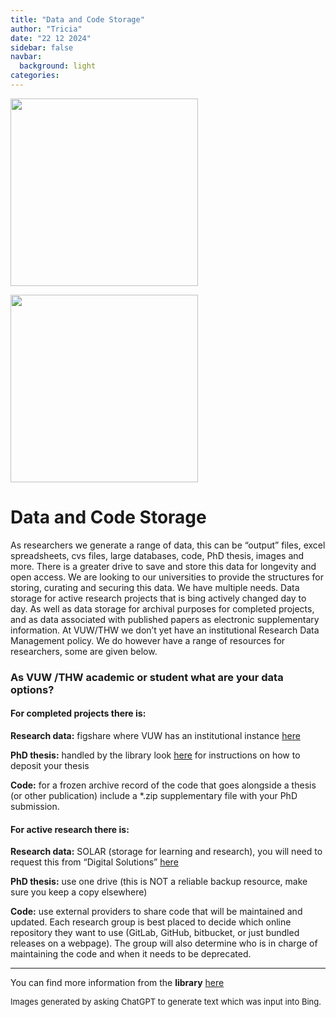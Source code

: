 ```yaml
---
title: "Data and Code Storage"
author: "Tricia"
date: "22 12 2024"
sidebar: false
navbar:
  background: light
categories:
---
```


:::{layout="[50,50]"}
![](research_data1.jpg){width=300 fig-align="center"} 

![](research_data2.jpg){width=300 fig-align="center"}
:::

<h1>Data and Code Storage</h1>

As researchers we generate a range of data, this can be “output” files, excel spreadsheets, cvs files, large databases, code, PhD thesis, images and more.  There is a greater drive to save and store this data for longevity and open access.  We are looking to our universities to provide the structures for storing, curating and securing this data.  We have multiple needs. Data storage for active research projects that is bing actively changed day to day. As well as data storage for archival purposes for completed projects, and as data associated with published papers as electronic supplementary information. At VUW/THW we don't yet have an institutional Research Data Management policy. We do however have a range of resources for researchers, some are given below.

<h3>As VUW /THW academic or student what are your data options?</h3>

<h4>For completed projects there is:</h4>
**Research data:** figshare where VUW has an institutional instance [here](https://openaccess.wgtn.ac.nz)

**PhD thesis:** handled by the library look [here](https://www.wgtn.ac.nz/library/research/thesis-guide/deposit-your-thesis) for instructions on how to deposit your thesis

**Code:** for a frozen archive record of the code that goes alongside a thesis (or other publication) include a *.zip supplementary file with your PhD submission.


<h4>For active research there is: </h4>
**Research data:** SOLAR (storage for learning and research), you will need to request this from “Digital Solutions" [here](https://intranet.wgtn.ac.nz/staff/services-resources/digital-solutions/research-services/solar)

**PhD thesis:** use one drive (this is NOT a reliable backup resource, make sure you keep a copy elsewhere)

**Code:** use external providers to share code that will be maintained and updated.  Each research group is best placed to decide which online repository they want to use (GitLab, GitHub, bitbucket, or just bundled releases on a webpage).  The group will also determine who is in charge of maintaining the code and when it needs to be deprecated.

<hr>
You can find more information from the **library** [here](https://libguides.victoria.ac.nz/research-data-management/store)

<font size="2">Images generated by asking ChatGPT to generate text which was input into Bing.</font>
